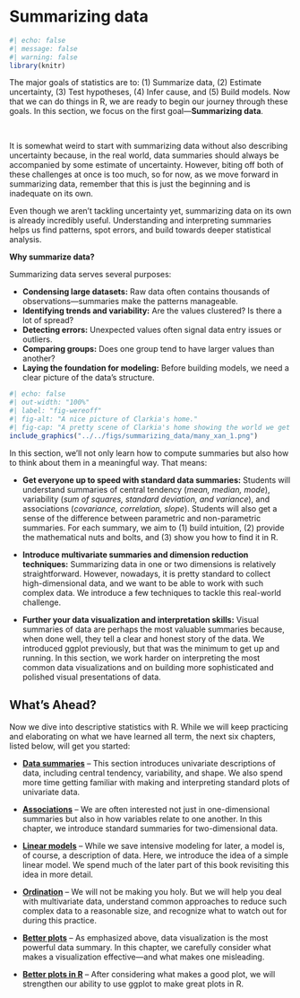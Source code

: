 # Summarizing data     

```r
#| echo: false
#| message: false
#| warning: false
library(knitr)
```



<article class="drop-cap">The major goals of statistics are to: (1) Summarize data, (2) Estimate uncertainty, (3) Test hypotheses, (4) Infer cause, and (5) Build models. Now that we can do things in R, we are ready to begin our journey through these goals. In this section, we focus on the first goal—**Summarizing data**.</article><br>  

It is somewhat weird to start with summarizing data without also describing uncertainty because, in the real world, data summaries should always be accompanied by some estimate of uncertainty. However, biting off both of these challenges at once is too much, so for now, as we move forward in summarizing data, remember that this is just the beginning and is inadequate on its own.  

Even though we aren’t tackling uncertainty yet, summarizing data on its own is already incredibly useful. Understanding and interpreting summaries helps us find patterns, spot errors, and build towards deeper statistical analysis.  



**Why summarize data?**  

Summarizing data serves several purposes:  

- **Condensing large datasets:** Raw data often contains thousands of observations—summaries make the patterns manageable.  
- **Identifying trends and variability:** Are the values clustered? Is there a lot of spread?  
- **Detecting errors:** Unexpected values often signal data entry issues or outliers.  
- **Comparing groups:** Does one group tend to have larger values than another?  
- **Laying the foundation for modeling:** Before building models, we need a clear picture of the data’s structure.  



```r
#| echo: false
#| out-width: "100%"
#| label: "fig-wereoff"
#| fig-alt: "A nice picture of Clarkia's home."
#| fig-cap: "A pretty scene of Clarkia's home showing the world we get to summarize."
include_graphics("../../figs/summarizing_data/many_xan_1.png")
```

In this section, we’ll not only learn how to compute summaries but also how to think about them in a meaningful way. That means:  

- **Get everyone up to speed with standard data summaries:** Students will understand summaries of central tendency (*mean, median, mode*), variability (*sum of squares, standard deviation, and variance*), and associations (*covariance, correlation, slope*). Students will also get a sense of the difference between parametric and non-parametric summaries. For each summary, we aim to (1) build intuition, (2) provide the mathematical nuts and bolts, and (3) show you how to find it in R.  

- **Introduce multivariate summaries and dimension reduction techniques:** Summarizing data in one or two dimensions is relatively straightforward. However, nowadays, it is pretty standard to collect high-dimensional data, and we want to be able to work with such complex data. We introduce a few techniques to tackle this real-world challenge.  

- **Further your data visualization and interpretation skills:** Visual summaries of data are perhaps the most valuable summaries because, when done well, they tell a clear and honest story of the data. We introduced ggplot previously, but that was the minimum to get up and running. In this section, we work harder on interpreting the most common data visualizations and on building more sophisticated and polished visual presentations of data.  

## What's Ahead?  


Now we dive into descriptive statistics with R. While we will keep practicing and elaborating on what we have learned all term, the next six chapters, listed below, will get you started:  

- **[Data summaries](#univariate_summaries)** – This section introduces univariate descriptions of data, including central tendency, variability, and shape. We also spend more time getting familiar with making and interpreting standard plots of univariate data.  

- **[Associations](#associations)** – We are often interested not just in one-dimensional summaries but also in how variables  relate to one another. In this chapter, we introduce standard summaries for two-dimensional data.  

- **[Linear models](#linear_models)** – While we save intensive modeling for later, a model is, of course, a description of data. Here, we introduce the idea of a simple linear model. We spend much of the later part of this book revisiting this idea in more detail.  

- **[Ordination](#ordination)** – We will not be making you holy. But we will help you deal with multivariate data, understand common approaches to reduce such complex data to a reasonable size, and recognize what to watch out for during this practice.  

- **[Better plots](#betteR_plots)** – As emphasized above, data visualization is the most powerful data summary. In this chapter, we carefully consider what makes a visualization effective—and what makes one misleading.  

- **[Better plots in R](#betteR_plots)** – After considering what makes a good plot, we will strengthen our ability to use ggplot to make great plots in R.


